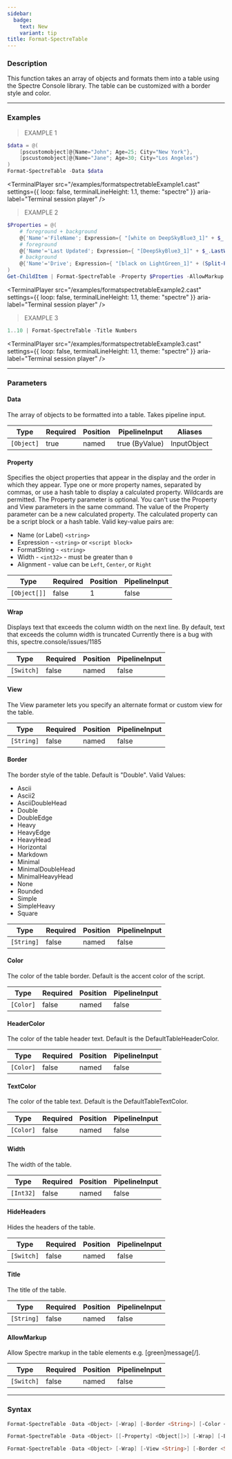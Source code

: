 ```yaml
---
sidebar:
  badge:
    text: New
    variant: tip
title: Format-SpectreTable
---
```





### Description

This function takes an array of objects and formats them into a table using the Spectre Console library. The table can be customized with a border style and color.

---

### Examples
> EXAMPLE 1

```powershell
$data = @(
    [pscustomobject]@{Name="John"; Age=25; City="New York"},
    [pscustomobject]@{Name="Jane"; Age=30; City="Los Angeles"}
)
Format-SpectreTable -Data $data
```
<TerminalPlayer
    src="/examples/formatspectretableExample1.cast"
    settings={{
        loop: false,
        terminalLineHeight: 1.1,
        theme: "spectre"
    }}
    aria-label="Terminal session player"
/>
> EXAMPLE 2

```powershell
$Properties = @(
    # foreground + background
    @{'Name'='FileName'; Expression={ "[white on DeepSkyBlue3_1]" + $_.Name + "[/]" }},
    # foreground
    @{'Name'='Last Updated'; Expression={ "[DeepSkyBlue3_1]" + $_.LastWriteTime.ToString() + "[/]" }},
    # background
    @{'Name'='Drive'; Expression={ "[black on LightGreen_1]" + (Split-Path $_.Fullname -Qualifier) + "[/]" }}
)
Get-ChildItem | Format-SpectreTable -Property $Properties -AllowMarkup
```
<TerminalPlayer
    src="/examples/formatspectretableExample2.cast"
    settings={{
        loop: false,
        terminalLineHeight: 1.1,
        theme: "spectre"
    }}
    aria-label="Terminal session player"
/>
> EXAMPLE 3

```powershell
1..10 | Format-SpectreTable -Title Numbers
```
<TerminalPlayer
    src="/examples/formatspectretableExample3.cast"
    settings={{
        loop: false,
        terminalLineHeight: 1.1,
        theme: "spectre"
    }}
    aria-label="Terminal session player"
/>

---

### Parameters
#### **Data**
The array of objects to be formatted into a table.
Takes pipeline input.

|Type      |Required|Position|PipelineInput |Aliases    |
|----------|--------|--------|--------------|-----------|
|`[Object]`|true    |named   |true (ByValue)|InputObject|

#### **Property**
Specifies the object properties that appear in the display and the order in which they appear.
Type one or more property names, separated by commas, or use a hash table to display a calculated property.
Wildcards are permitted.
The Property parameter is optional. You can't use the Property and View parameters in the same command.
The value of the Property parameter can be a new calculated property.
The calculated property can be a script block or a hash table. Valid key-value pairs are:
* Name (or Label) `<string>`
* Expression - `<string>` or `<script block>`
* FormatString - `<string>`
* Width - `<int32>` - must be greater than `0`
* Alignment - value can be `Left`, `Center`, or `Right`

|Type        |Required|Position|PipelineInput|
|------------|--------|--------|-------------|
|`[Object[]]`|false   |1       |false        |

#### **Wrap**
Displays text that exceeds the column width on the next line. By default, text that exceeds the column width is truncated
Currently there is a bug with this, spectre.console/issues/1185

|Type      |Required|Position|PipelineInput|
|----------|--------|--------|-------------|
|`[Switch]`|false   |named   |false        |

#### **View**
The View parameter lets you specify an alternate format or custom view for the table.

|Type      |Required|Position|PipelineInput|
|----------|--------|--------|-------------|
|`[String]`|false   |named   |false        |

#### **Border**
The border style of the table. Default is "Double".
Valid Values:

* Ascii
* Ascii2
* AsciiDoubleHead
* Double
* DoubleEdge
* Heavy
* HeavyEdge
* HeavyHead
* Horizontal
* Markdown
* Minimal
* MinimalDoubleHead
* MinimalHeavyHead
* None
* Rounded
* Simple
* SimpleHeavy
* Square

|Type      |Required|Position|PipelineInput|
|----------|--------|--------|-------------|
|`[String]`|false   |named   |false        |

#### **Color**
The color of the table border. Default is the accent color of the script.

|Type     |Required|Position|PipelineInput|
|---------|--------|--------|-------------|
|`[Color]`|false   |named   |false        |

#### **HeaderColor**
The color of the table header text. Default is the DefaultTableHeaderColor.

|Type     |Required|Position|PipelineInput|
|---------|--------|--------|-------------|
|`[Color]`|false   |named   |false        |

#### **TextColor**
The color of the table text. Default is the DefaultTableTextColor.

|Type     |Required|Position|PipelineInput|
|---------|--------|--------|-------------|
|`[Color]`|false   |named   |false        |

#### **Width**
The width of the table.

|Type     |Required|Position|PipelineInput|
|---------|--------|--------|-------------|
|`[Int32]`|false   |named   |false        |

#### **HideHeaders**
Hides the headers of the table.

|Type      |Required|Position|PipelineInput|
|----------|--------|--------|-------------|
|`[Switch]`|false   |named   |false        |

#### **Title**
The title of the table.

|Type      |Required|Position|PipelineInput|
|----------|--------|--------|-------------|
|`[String]`|false   |named   |false        |

#### **AllowMarkup**
Allow Spectre markup in the table elements e.g. [green]message[/].

|Type      |Required|Position|PipelineInput|
|----------|--------|--------|-------------|
|`[Switch]`|false   |named   |false        |

---

### Syntax
```powershell
Format-SpectreTable -Data <Object> [-Wrap] [-Border <String>] [-Color <Color>] [-HeaderColor <Color>] [-TextColor <Color>] [-Width <Int32>] [-HideHeaders] [-Title <String>] [-AllowMarkup] [<CommonParameters>]
```
```powershell
Format-SpectreTable -Data <Object> [[-Property] <Object[]>] [-Wrap] [-Border <String>] [-Color <Color>] [-HeaderColor <Color>] [-TextColor <Color>] [-Width <Int32>] [-HideHeaders] [-Title <String>] [-AllowMarkup] [<CommonParameters>]
```
```powershell
Format-SpectreTable -Data <Object> [-Wrap] [-View <String>] [-Border <String>] [-Color <Color>] [-HeaderColor <Color>] [-TextColor <Color>] [-Width <Int32>] [-HideHeaders] [-Title <String>] [-AllowMarkup] [<CommonParameters>]
```
